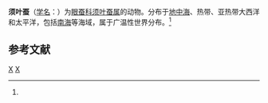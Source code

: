 {{Speciesbox
| taxon = Krohnia lepidota
| binomial_authority = (Krohn, 1845)<ref name='id10377'>{{cite web| url =http://www.bioinfo.cn/db05/BjdwSpecies.php?action=view&id=10377| title =须叶蚕| work =《中国动物物种编目数据库》| publisher =中国科学院微生物研究所| author =中国科学院动物研究所| accessdate =2009-04-16| deadurl =yes| archiveurl =https://web.archive.org/web/20160305050648/http://www.bioinfo.cn/db05/BjdwSpecies.php?action=view&id=10377| archivedate =2016-03-05}}</ref>
}}

'''须叶蚕'''（[[学名|学名]]：{{lang|la|''Krohnia lepidota''}}）为[[眼蚕科|眼蚕科]][[须叶蚕属|须叶蚕属]]的动物。分布于[[地中海|地中海]]、热带、亚热带大西洋和太平洋，包括[[南海|南海]]等海域，属于广温性世界分布。<ref name='id10377'/>

== 参考文献 ==
{{reflist}}

{{环节动物小作品}}

{{Taxonbar}}
[[Category:1845年描述的动物|X]]
[[Category:须叶蚕属|X]]